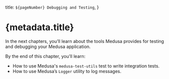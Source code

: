   title: `${pageNumber} Debugging and Testing`,
}

# {metadata.title}

In the next chapters, you’ll learn about the tools Medusa provides for testing and debugging your Medusa application.

By the end of this chapter, you’ll learn:

- How to use Medusa's `medusa-test-utils` test to write integration tests.
- How to use Medusa’s `Logger` utility to log messages.

